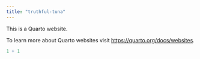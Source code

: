 ```yaml
---
title: "truthful-tuna"
---
```


This is a Quarto website.

To learn more about Quarto websites visit <https://quarto.org/docs/websites>.

```r
1 + 1
```
